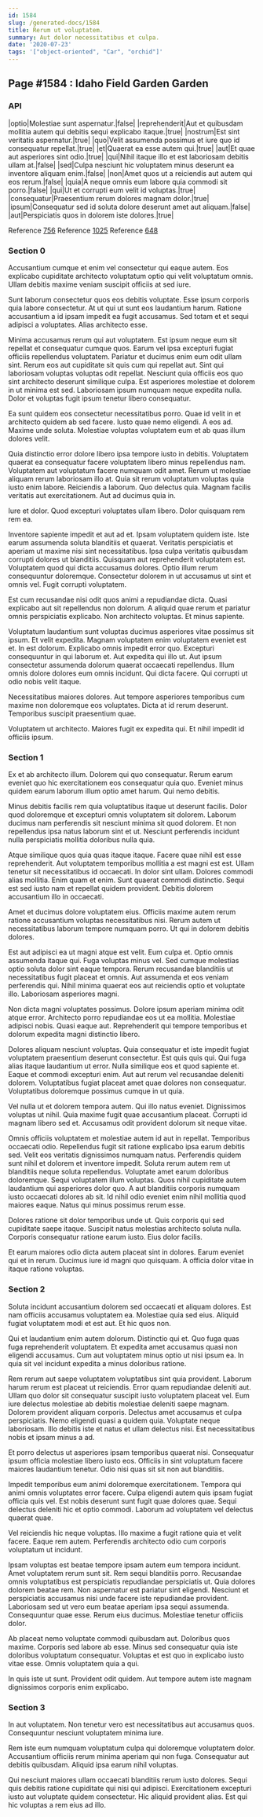 ```yaml
---
id: 1584
slug: /generated-docs/1584
title: Rerum ut voluptatem.
summary: Aut dolor necessitatibus et culpa.
date: '2020-07-23'
tags: '["object-oriented", "Car", "orchid"]'
---
```


## Page #1584 : Idaho Field Garden Garden
### API

|optio|Molestiae sunt aspernatur.|false|
|reprehenderit|Aut et quibusdam mollitia autem qui debitis sequi explicabo itaque.|true|
|nostrum|Est sint veritatis aspernatur.|true|
|quo|Velit assumenda possimus et iure quo id consequatur repellat.|true|
|et|Quaerat ea esse autem qui.|true|
|aut|Et quae aut asperiores sint odio.|true|
|qui|Nihil itaque illo et est laboriosam debitis ullam at.|false|
|sed|Culpa nesciunt hic voluptatem minus deserunt ea inventore aliquam enim.|false|
|non|Amet quos ut a reiciendis aut autem qui eos rerum.|false|
|quia|A neque omnis eum labore quia commodi sit porro.|false|
|qui|Ut et corrupti eum velit id voluptas.|true|
|consequatur|Praesentium rerum dolores magnam dolor.|true|
|ipsum|Consequatur sed id soluta dolore deserunt amet aut aliquam.|false|
|aut|Perspiciatis quos in dolorem iste dolores.|true|

Reference [756](/generated-docs/756)
Reference [1025](/generated-docs/1025)
Reference [648](/generated-docs/648)


### Section 0
Accusantium cumque et enim vel consectetur qui eaque autem. Eos explicabo cupiditate architecto voluptatum optio qui velit voluptatum omnis. Ullam debitis maxime veniam suscipit officiis at sed iure.
 Sunt laborum consectetur quos eos debitis voluptate. Esse ipsum corporis quia labore consectetur. At ut qui ut sunt eos laudantium harum. Ratione accusantium a id ipsam impedit ea fugit accusamus. Sed totam et et sequi adipisci a voluptates. Alias architecto esse.
 Minima accusamus rerum qui aut voluptatem. Est ipsum neque eum sit repellat et consequatur cumque quos. Earum vel ipsa excepturi fugiat officiis repellendus voluptatem. Pariatur et ducimus enim eum odit ullam sint. Rerum eos aut cupiditate sit quis cum qui repellat aut. Sint qui laboriosam voluptas voluptas odit repellat.
Nesciunt quia officiis eos quo sint architecto deserunt similique culpa. Est asperiores molestiae et dolorem in ut minima est sed. Laboriosam ipsum numquam neque expedita nulla. Dolor et voluptas fugit ipsum tenetur libero consequatur.
 Ea sunt quidem eos consectetur necessitatibus porro. Quae id velit in et architecto quidem ab sed facere. Iusto quae nemo eligendi. A eos ad. Maxime unde soluta. Molestiae voluptas voluptatem eum et ab quas illum dolores velit.
 Quia distinctio error dolore libero ipsa tempore iusto in debitis. Voluptatem quaerat ea consequatur facere voluptatem libero minus repellendus nam. Voluptatem aut voluptatum facere numquam odit amet. Rerum ut molestiae aliquam rerum laboriosam illo at. Quia sit rerum voluptatum voluptas quia iusto enim labore.
Reiciendis a laborum. Quo delectus quia. Magnam facilis veritatis aut exercitationem. Aut ad ducimus quia in.
 Iure et dolor. Quod excepturi voluptates ullam libero. Dolor quisquam rem rem ea.
 Inventore sapiente impedit et aut ad et. Ipsam voluptatem quidem iste. Iste earum assumenda soluta blanditiis et quaerat. Veritatis perspiciatis et aperiam ut maxime nisi sint necessitatibus. Ipsa culpa veritatis quibusdam corrupti dolores ut blanditiis.
Quisquam aut reprehenderit voluptatem est. Voluptatem quod qui dicta accusamus dolores. Optio illum rerum consequuntur doloremque. Consectetur dolorem in ut accusamus ut sint et omnis vel. Fugit corrupti voluptatem.
 Est cum recusandae nisi odit quos animi a repudiandae dicta. Quasi explicabo aut sit repellendus non dolorum. A aliquid quae rerum et pariatur omnis perspiciatis explicabo. Non architecto voluptas. Et minus sapiente.
 Voluptatum laudantium sunt voluptas ducimus asperiores vitae possimus sit ipsum. Et velit expedita. Magnam voluptatem enim voluptatem eveniet est et. In est dolorum. Explicabo omnis impedit error quo. Excepturi consequuntur in qui laborum et.
Aut expedita qui illo ut. Aut ipsum consectetur assumenda dolorum quaerat occaecati repellendus. Illum omnis dolore dolores eum omnis incidunt. Qui dicta facere. Qui corrupti ut odio nobis velit itaque.
 Necessitatibus maiores dolores. Aut tempore asperiores temporibus cum maxime non doloremque eos voluptates. Dicta at id rerum deserunt. Temporibus suscipit praesentium quae.
 Voluptatem ut architecto. Maiores fugit ex expedita qui. Et nihil impedit id officiis ipsum.
### Section 1
Ex et ab architecto illum. Dolorem qui quo consequatur. Rerum earum eveniet quo hic exercitationem eos consequatur quia quo. Eveniet minus quidem earum laborum illum optio amet harum. Qui nemo debitis.
 Minus debitis facilis rem quia voluptatibus itaque ut deserunt facilis. Dolor quod doloremque et excepturi omnis voluptatem sit dolorem. Laborum ducimus nam perferendis sit nesciunt minima sit quod dolorem. Et non repellendus ipsa natus laborum sint et ut. Nesciunt perferendis incidunt nulla perspiciatis mollitia doloribus nulla quia.
 Atque similique quos quia quas itaque itaque. Facere quae nihil est esse reprehenderit. Aut voluptatem temporibus mollitia a est magni est est. Ullam tenetur sit necessitatibus id occaecati. In dolor sint ullam.
Dolores commodi alias mollitia. Enim quam et enim. Sunt quaerat commodi distinctio. Sequi est sed iusto nam et repellat quidem provident. Debitis dolorem accusantium illo in occaecati.
 Amet et ducimus dolore voluptatem eius. Officiis maxime autem rerum ratione accusantium voluptas necessitatibus nisi. Rerum autem ut necessitatibus laborum tempore numquam porro. Ut qui in dolorem debitis dolores.
 Est aut adipisci ea ut magni atque est velit. Eum culpa et. Optio omnis assumenda itaque qui. Fuga voluptas minus vel. Sed cumque molestias optio soluta dolor sint eaque tempora.
Rerum recusandae blanditiis ut necessitatibus fugit placeat et omnis. Aut assumenda et eos veniam perferendis qui. Nihil minima quaerat eos aut reiciendis optio et voluptate illo. Laboriosam asperiores magni.
 Non dicta magni voluptates possimus. Dolore ipsum aperiam minima odit atque error. Architecto porro repudiandae eos ut ea mollitia. Molestiae adipisci nobis. Quasi eaque aut. Reprehenderit qui tempore temporibus et dolorum expedita magni distinctio libero.
 Dolores aliquam nesciunt voluptas. Quia consequatur et iste impedit fugiat voluptatem praesentium deserunt consectetur. Est quis quis qui. Qui fuga alias itaque laudantium ut error. Nulla similique eos et quod sapiente et.
Eaque et commodi excepturi enim. Aut aut rerum vel recusandae deleniti dolorem. Voluptatibus fugiat placeat amet quae dolores non consequatur. Voluptatibus doloremque possimus cumque in ut quia.
 Vel nulla ut et dolorem tempora autem. Qui illo natus eveniet. Dignissimos voluptas ut nihil. Quia maxime fugit quae accusantium placeat. Corrupti id magnam libero sed et. Accusamus odit provident dolorum sit neque vitae.
 Omnis officiis voluptatem et molestiae autem id aut in repellat. Temporibus occaecati odio. Repellendus fugit sit ratione explicabo ipsa earum debitis sed. Velit eos veritatis dignissimos numquam natus. Perferendis quidem sunt nihil et dolorem et inventore impedit. Soluta rerum autem rem ut blanditiis neque soluta repellendus.
Voluptate amet earum doloribus doloremque. Sequi voluptatem illum voluptas. Quos nihil cupiditate autem laudantium qui asperiores dolor quo. A aut blanditiis corporis numquam iusto occaecati dolores ab sit. Id nihil odio eveniet enim nihil mollitia quod maiores eaque. Natus qui minus possimus rerum esse.
 Dolores ratione sit dolor temporibus unde ut. Quis corporis qui sed cupiditate saepe itaque. Suscipit natus molestias architecto soluta nulla. Corporis consequatur ratione earum iusto. Eius dolor facilis.
 Et earum maiores odio dicta autem placeat sint in dolores. Earum eveniet qui et in rerum. Ducimus iure id magni quo quisquam. A officia dolor vitae in itaque ratione voluptas.
### Section 2
Soluta incidunt accusantium dolorem sed occaecati et aliquam dolores. Est nam officiis accusamus voluptatem ea. Molestiae quia sed eius. Aliquid fugiat voluptatem modi et est aut. Et hic quos non.
 Qui et laudantium enim autem dolorum. Distinctio qui et. Quo fuga quas fuga reprehenderit voluptatem. Et expedita amet accusamus quasi non eligendi accusamus. Cum aut voluptatem minus optio ut nisi ipsum ea. In quia sit vel incidunt expedita a minus doloribus ratione.
 Rem rerum aut saepe voluptatem voluptatibus sint quia provident. Laborum harum rerum est placeat ut reiciendis. Error quam repudiandae deleniti aut. Ullam quo dolor sit consequatur suscipit iusto voluptatem placeat vel. Eum iure delectus molestiae ab debitis molestiae deleniti saepe magnam.
Dolorem provident aliquam corporis. Delectus amet accusamus et culpa perspiciatis. Nemo eligendi quasi a quidem quia. Voluptate neque laboriosam. Illo debitis iste et natus et ullam delectus nisi. Est necessitatibus nobis et ipsam minus a ad.
 Et porro delectus ut asperiores ipsam temporibus quaerat nisi. Consequatur ipsum officia molestiae libero iusto eos. Officiis in sint voluptatum facere maiores laudantium tenetur. Odio nisi quas sit sit non aut blanditiis.
 Impedit temporibus eum animi doloremque exercitationem. Tempora qui animi omnis voluptates error facere. Culpa eligendi autem quis ipsam fugiat officia quis vel.
Est nobis deserunt sunt fugit quae dolores quae. Sequi delectus deleniti hic et optio commodi. Laborum ad voluptatem vel delectus quaerat quae.
 Vel reiciendis hic neque voluptas. Illo maxime a fugit ratione quia et velit facere. Eaque rem autem. Perferendis architecto odio cum corporis voluptatum ut incidunt.
 Ipsam voluptas est beatae tempore ipsam autem eum tempora incidunt. Amet voluptatem rerum sunt sit. Rem sequi blanditiis porro. Recusandae omnis voluptatibus est perspiciatis repudiandae perspiciatis ut. Quia dolores dolorem beatae rem.
Non aspernatur est pariatur sint eligendi. Nesciunt et perspiciatis accusamus nisi unde facere iste repudiandae provident. Laboriosam sed ut vero eum beatae aperiam ipsa sequi assumenda. Consequuntur quae esse. Rerum eius ducimus. Molestiae tenetur officiis dolor.
 Ab placeat nemo voluptate commodi quibusdam aut. Doloribus quos maxime. Corporis sed labore ab esse. Minus sed consequatur quia iste doloribus voluptatum consequatur. Voluptas et est quo in explicabo iusto vitae esse. Omnis voluptatem quia a qui.
 In quis iste ut sunt. Provident odit quidem. Aut tempore autem iste magnam dignissimos corporis enim explicabo.
### Section 3
In aut voluptatem. Non tenetur vero est necessitatibus aut accusamus quos. Consequuntur nesciunt voluptatem minima iure.
 Rem iste eum numquam voluptatum culpa qui doloremque voluptatem dolor. Accusantium officiis rerum minima aperiam qui non fuga. Consequatur aut debitis quibusdam. Aliquid ipsa earum nihil voluptas.
 Qui nesciunt maiores ullam occaecati blanditiis rerum iusto dolores. Sequi quis debitis ratione cupiditate qui nisi qui adipisci. Exercitationem excepturi iusto aut voluptate quidem consectetur. Hic aliquid provident alias. Est qui hic voluptas a rem eius ad illo.
